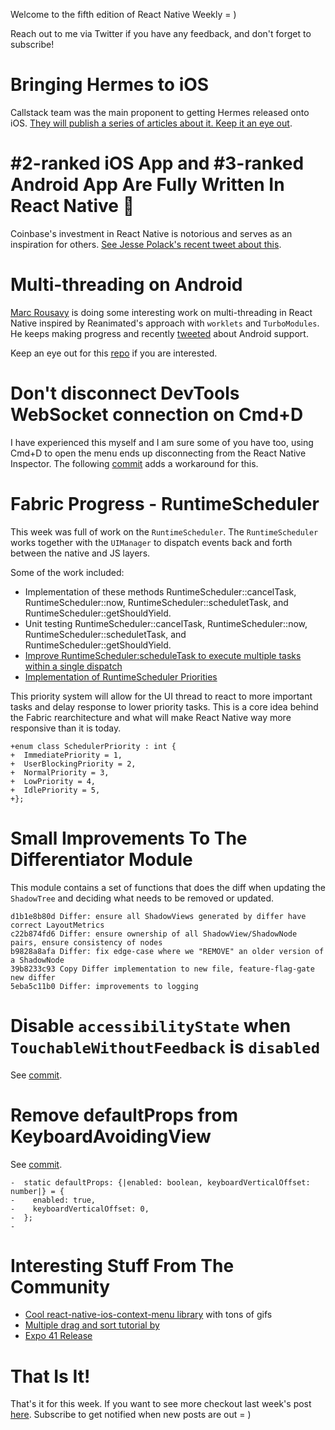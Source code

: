 
Welcome to the fifth edition of React Native Weekly = ) 

Reach out to me via Twitter if you have any feedback, and don't forget to subscribe!

# Bringing Hermes to iOS

Callstack team was the main proponent to getting Hermes released onto iOS. [They will publish a series of articles about it. Keep it an eye out](https://callstack.com/blog/bringing-hermes-to-ios-in-react-native/).


# #2-ranked iOS App and #3-ranked Android App Are Fully Written In React Native 🤯

Coinbase's investment in React Native is notorious and serves as an inspiration
for others. [See Jesse Polack's recent tweet about this](https://twitter.com/jessepollak/status/1383175564291239937).


# Multi-threading on Android

[Marc Rousavy](https://twitter.com/mrousavy) is doing some interesting work on
multi-threading in React Native inspired by Reanimated's approach with `worklets`
and `TurboModules`. He keeps making progress and recently [tweeted](https://twitter.com/mrousavy/status/1383783014895742992) about Android
support.  

Keep an eye out for this [repo](https://github.com/mrousavy/react-native-multithreading) if you are interested. 


# Don't disconnect DevTools WebSocket connection on Cmd+D

I have experienced this myself and I am sure some of you have too, using Cmd+D
to open the menu ends up disconnecting from the React Native Inspector. The
following [commit](https://github.com/facebook/react-native/commit/60a18c138c) adds a workaround for this.


# Fabric Progress - RuntimeScheduler

This week was full of work on the `RuntimeScheduler`. The `RuntimeScheduler`
works together with the `UIManager` to dispatch events back and forth between
the native and JS layers. 


Some of the work included:

- Implementation of these methods RuntimeScheduler::cancelTask, RuntimeScheduler::now, RuntimeScheduler::scheduletTask, and RuntimeScheduler::getShouldYield.
- Unit testing RuntimeScheduler::cancelTask, RuntimeScheduler::now, RuntimeScheduler::scheduletTask, and RuntimeScheduler::getShouldYield.
- [Improve RuntimeScheduler:scheduleTask to execute multiple tasks within a single dispatch](https://github.com/facebook/react-native/commit/318e9f283e)
- [Implementation of RuntimeScheduler Priorities](https://github.com/facebook/react-native/commit/8d5c22edfd)


This priority system will allow for the UI thread to react to more important
tasks and delay response to lower priority tasks. This is a core idea behind
the Fabric rearchitecture and what will make React Native way more responsive
than it is today.

```
+enum class SchedulerPriority : int {
+  ImmediatePriority = 1,
+  UserBlockingPriority = 2,
+  NormalPriority = 3,
+  LowPriority = 4,
+  IdlePriority = 5,
+};
```


# Small Improvements To The Differentiator Module

This module contains a set of functions that does the diff when updating the `ShadowTree` and deciding what
needs to be removed or updated.

```
d1b1e8b80d Differ: ensure all ShadowViews generated by differ have correct LayoutMetrics
c22b874fd6 Differ: ensure ownership of all ShadowView/ShadowNode pairs, ensure consistency of nodes
b9828a8afa Differ: fix edge-case where we "REMOVE" an older version of a ShadowNode
39b8233c93 Copy Differ implementation to new file, feature-flag-gate new differ
5eba5c11b0 Differ: improvements to logging
```

# Disable `accessibilityState` when `TouchableWithoutFeedback` is `disabled`

See [commit](https://github.com/facebook/react-native/commit/697164077c).


# Remove defaultProps from KeyboardAvoidingView

See [commit](https://github.com/facebook/react-native/commit/2824b68ee8).

```
-  static defaultProps: {|enabled: boolean, keyboardVerticalOffset: number|} = {
-    enabled: true,
-    keyboardVerticalOffset: 0,
-  };
-
```

# Interesting Stuff From The Community

- [Cool react-native-ios-context-menu library](https://github.com/dominicstop/react-native-ios-context-menu) with tons of gifs 
- [Multiple drag and sort tutorial by](https://twitter.com/eveningkid/status/1382697435290566658?s=20) 
- [Expo 41 Release](https://twitter.com/expo/status/1382430420197732352) 



# That Is It!

That's it for this week. If you want to see more checkout last week's post [here](/posts/2021-04-12/react-native-weekly). Subscribe to get notified when new posts are out = )

